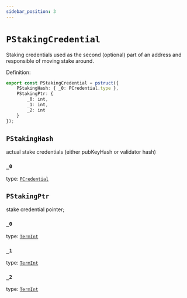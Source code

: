 ```yaml
---
sidebar_position: 3
---
```


# `PStakingCredential`

Staking credentials used as the second (optional) part of an address and responsible of moving stake around.

Definition:

```ts
export const PStakingCredential = pstruct({
    PStakingHash: { _0: PCredential.type },
    PStakingPtr: {
        _0: int,
        _1: int,
        _2: int
    }
});
```

## `PStakingHash`

actual stake credentials (either pubKeyHash or validator hash)

### `_0`

type: [`PCredential`](./PCredential)

## `PStakingPtr`

stake credential pointer;

### `_0`

type: [`TermInt`](../../../../stdlib/TermInt)

### `_1`

type: [`TermInt`](../../../../stdlib/TermInt)

### `_2`

type: [`TermInt`](../../../../stdlib/TermInt)


